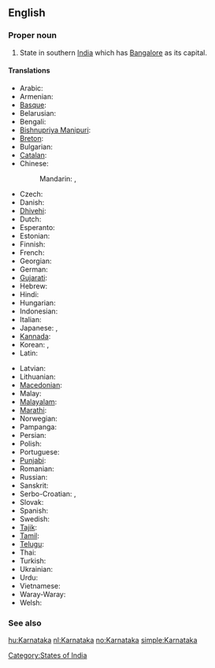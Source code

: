 ==English==
{{wikipedia}}

===Proper noun===
{{en-proper noun}}

# State in southern [[India]] which has [[Bangalore]] as its capital.

====Translations====
{{trans-top|state in southern India}}
* Arabic: {{t|ar|كارناتاكا|f|tr=karnaataka}}
* Armenian: {{t-|hy|Կառնատակա|tr=Kaṙnataka}}
* [[Basque]]: {{t-|eu|Karnataka|xs=Basque}}
* Belarusian: {{t-|be|Карнатака|f|tr=Karnátaka|xs=Belarusian}}
* Bengali: {{t-|bn|কর্ণাটক|sc=Beng|xs=Bengali}}
* [[Bishnupriya Manipuri]]: {{tø|bpy|কর্ণাটক|sc=Beng}}
* [[Breton]]: {{t-|br|Karnataka|xs=Breton}}
* Bulgarian: {{t-|bg|Карнатака|f|tr=Karnátaka}}
* [[Catalan]]: {{t-|ca|Karnataka}}
* Chinese:
*: Mandarin: {{t|cmn|卡納塔克邦|sc=Hani}}, {{t|cmn|卡纳塔克邦|tr=Kǎnàtǎkè-bāng|sc=Hani}}
* Czech: {{t-|cs|Karnátaka|f}}
* Danish: {{t-|da|Karnataka}}
* [[Dhivehi]]: {{tø|dv|ކަރްނާޓަކާ}}
* Dutch: {{t+|nl|Karnataka}}
* Esperanto: {{t-|eo|Karnatako|xs=Esperanto}}
* Estonian: {{t-|et|Karnataka}}
* Finnish: {{t-|fi|Karnataka}}
* French: {{t-|fr|Karnataka}}
* Georgian: {{t|ka|კარნატაკა|tr=karnataka|sc=Geor|xs=Georgian}}
* German: {{t-|de|Karnataka}}
* [[Gujarati]]: {{t-|gu|કર્ણાટક|sc=Gujr|xs=Gujarati}}
* Hebrew: {{t|he|קארנאטקה}}
* Hindi: {{t-|hi|कर्नाटक|tr=karnāṭaka|xs=Hindi}}
* Hungarian: {{t+|hu|Karnátaka}}
* Indonesian: {{t-|id|Karnataka|xs=Indonesian}}
* Italian: {{t-|it|Karnataka}}
* Japanese: {{t|ja|カルナータカ州|tr=Karunātaka shū}}, {{t|ja|カルナータカ|tr=Karunātaka}}
* [[Kannada]]: {{t-|kn|ಕರ್ನಾಟಕ|tr=karnāṭaka|sc=Knda|xs=Kannada}}
* Korean: {{t|ko|카르나타카 주|tr=Kareunataka ju|sc=Hang}}, {{t|ko|카르나타카|tr=Kareunataka|sc=Hang}}
* Latin: {{t|la|Carnatica}}
{{trans-mid}}
* Latvian: {{t|lv|Karnātaka|xs=Latvian}}
* Lithuanian: {{t-|lt|Karnataka|xs=Lithuanian}}
* [[Macedonian]]: {{t-|mk|Карнатака}}
* Malay: {{t-|ms|Karnataka|xs=Malay}}
* [[Malayalam]]: {{t-|ml|കര്ണാടക|tr=karṇāṭaka|sc=Mlym|xs=Malayalam}}
* [[Marathi]]: {{t-|mr|कर्नाटक|sc=Deva|xs=Marathi}}
* Norwegian: {{t+|no|Karnataka}}
* Pampanga: {{tø|pam|Karnataka}}
* Persian: {{t|fa|کارناتاکا|xs=Persian}}
* Polish: {{t-|pl|Karnataka}}
* Portuguese: {{t-|pt|Karnataka}}
* [[Punjabi]]: {{tø|pa|کرناٹک|sc=pa-Arab}}
* Romanian: {{t-|ro|Karnataka}}
* Russian: {{t-|ru|Карнатака|f|tr=Karnátaka}}
* Sanskrit: {{t-|sa|कर्णाटक|xs=Sanskrit}}
* Serbo-Croatian: {{tø|sh|Карнатака|sc=Cyrl|xs=Serbo-Croatian}}, {{tø|sh|Karnataka|xs=Serbo-Croatian}}
* Slovak: {{t-|sk|Karnátaka}}
* Spanish: {{t-|es|Karnataka}}
* Swedish: {{t-|sv|Karnataka}}
* [[Tajik]]: {{t|tg|Карнотако|sc=Cyrl|xs=Tajik}}
* [[Tamil]]: {{t-|ta|கர்நாடகம்|tr=karnāṭakam|xs=Tamil}}
* [[Telugu]]: {{t-|te|కర్ణాటక|tr=karṇāṭaka}}
* Thai: {{t|th|รัฐกรณาฏกะ|tr=rát gon-nâat-gà}}
* Turkish: {{t-|tr|Karnataka}}
* Ukrainian: {{t-|uk|Карнатака|f|tr=Karnátaka|xs=Ukrainian}}
* Urdu: {{t-|ur|کرناٹک|xs=Urdu}}
* Vietnamese: {{t-|vi|Karnataka|xs=Vietnamese}}
* Waray-Waray: {{tø|war|Karnataka}}
* Welsh: {{t-|cy|Karnataka|xs=Welsh}}
{{trans-bottom}}

===See also===
{{list|en|states of India}}

[[Category:States of India]]

[[hu:Karnataka]]
[[nl:Karnataka]]
[[no:Karnataka]]
[[simple:Karnataka]]